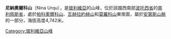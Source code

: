 {{Coord|21|53|18|S|66|34|27|W|display=title}}

'''尼納奧爾科山'''（Nina Urqu），是[[玻利維亞|玻利維亞]]的山峰，位於該國西南部[[波托西省|波托西省]]的[[南利佩斯省|南利佩斯省]]，處於[[帕科奧爾科山_(玻利維亞)|帕科奧爾科山]]、[[瓦赫拉約赫山|瓦赫拉約赫山]]和[[莫羅科山|莫羅科山]]東南面，屬於[[安第斯山脈|安第斯山脈]]的一部分，海拔高度4,742米。

{{Bolivia-geo-stub}}
[[Category:玻利維亞山峰|Category:玻利維亞山峰]]